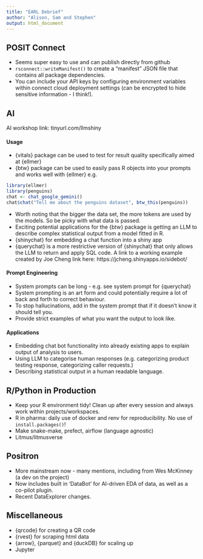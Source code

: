 ```yaml
---
title: "EARL Debrief"
author: "Alison, Sam and Stephen"
output: html_document
---
```


## POSIT Connect

-   Seems super easy to use and can publish directly from github
-   `rsconnect::writeManifest()` to create a "manifest" JSON file that contains all package dependencies.
-   You can include your API keys by configuring environment variables within connect cloud deployment settings (can be encrypted to hide sensitive information - I think!).

## AI

AI workshop link: tinyurl.com/llmshiny

#### Usage

-   {vitals} package can be used to test for result quality specifically aimed at {ellmer}
-   {btw} package can be used to easily pass R objects into your prompts and works well with {ellmer} e.g.

```r
library(ellmer)
library(penguins)
chat <- chat_google_gemini()
chat$chat("Tell me about the penguins dataset", btw_this(penguins))
```

-   Worth noting that the bigger the data set, the more tokens are used by the models. So be picky with what data is passed.
-   Exciting potential applications for the {btw} package is getting an LLM to describe complex statistical output from a model fitted in R.
-   {shinychat} for embedding a chat function into a shiny app
-   {querychat} is a more restrictive version of {shinychat} that only allows the LLM to return and apply SQL code. A link to a working example created by Joe Cheng link here: https://jcheng.shinyapps.io/sidebot/

#### Prompt Engineering

-   System prompts can be long - e.g. see system prompt for {querychat}
-   System prompting is an art form and could potentially require a lot of back and forth to correct behaviour.
-   To stop hallucinations, add in the system prompt that if it doesn't know it should tell you.
-   Provide strict examples of what you want the output to look like.

#### Applications

-   Embedding chat bot functionality into already existing apps to explain output of analysis to users.
-   Using LLM to categorise human responses (e.g. categorizing product testing response, categorizing caller requests.)
-   Describing statistical output in a human readable language.

## R/Python in Production

-   Keep your R environment tidy! Clean up after every session and always work within projects/workspaces.
-   R in pharma: daily use of docker and renv for reproducibility. No use of `install.packages()`!
-   Make snake-make, prefect, airflow (language agnostic)
-   Litmus/litmusverse

## Positron

-  More mainstream now - many mentions, including from Wes McKinney (a dev on the project)
-  Now includes built in 'DataBot' for AI-driven EDA of data, as well as a co-pilot plugin.
-  Recent DataExplorer changes.

## Miscellaneous

-   {qrcode} for creating a QR code
-   {rvest} for scraping html data
-   {arrow}, {parquet} and {duckDB} for scaling up
-   Jupyter